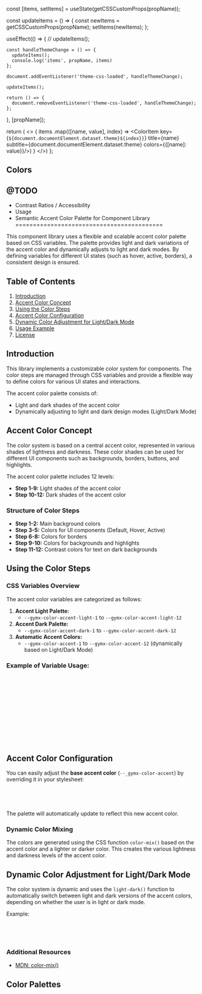 

  const [items, setItems] = useState(getCSSCustomProps(propName));

  const updateItems = () => {
    const newItems = getCSSCustomProps(propName);
    setItems(newItems);
  };

  useEffect(() => {
    // updateItems();

    const handleThemeChange = () => {
      updateItems();
      console.log('items', propName, items)
    };

    document.addEventListener('theme-css-loaded', handleThemeChange);

    updateItems();

    return () => {
      document.removeEventListener('theme-css-loaded', handleThemeChange);
    };
  }, [propName]);

  return (
    <>
  {
    items
      .map(([name, value], index) => <ColorItem key={`${document.documentElement.dataset.theme}${index}}`} title={name}
                                                subtitle={document.documentElement.dataset.theme}
                                                colors={{[name]: value}}/>)
  }
    </>)
};


<Meta title="Welcome/Colors" />

## Colors

<Canvas of={ColorsOverview.Default} />


## @TODO
- Contrast Ratios / Accessibility
- Usage
- Semantic
Accent Color Palette for Component Library
==========================================

This component library uses a flexible and scalable accent color palette based on CSS variables. The palette provides light and dark variations of the accent color and dynamically adjusts to light and dark modes. By defining variables for different UI states (such as hover, active, borders), a consistent design is ensured.

Table of Contents
-----------------

1. [Introduction](#introduction)
2. [Accent Color Concept](#accent-color-concept)
3. [Using the Color Steps](#using-color-steps)
4. [Accent Color Configuration](#accent-color-configuration)
5. [Dynamic Color Adjustment for Light/Dark Mode](#dynamic-color-adjustment)
6. [Usage Example](#usage-example)
7. [License](#license)

Introduction
------------

This library implements a customizable color system for components.
The color steps are managed through CSS variables and provide a flexible way to define colors for various UI states and interactions.

The accent color palette consists of:

- Light and dark shades of the accent color
- Dynamically adjusting to light and dark design modes (Light/Dark Mode)

Accent Color Concept
--------------------

The color system is based on a central accent color, represented in various shades of lightness and darkness.
These color shades can be used for different UI components such as backgrounds, borders, buttons, and highlights.

The accent color palette includes 12 levels:

- **Step 1-9:** Light shades of the accent color
- **Step 10-12:** Dark shades of the accent color

### Structure of Color Steps

- **Step 1-2:** Main background colors
- **Step 3-5:** Colors for UI components (Default, Hover, Active)
- **Step 6-8:** Colors for borders
- **Step 9-10:** Colors for backgrounds and highlights
- **Step 11-12:** Contrast colors for text on dark backgrounds

Using the Color Steps
---------------------

### CSS Variables Overview

The accent color variables are categorized as follows:

1. **Accent Light Palette:**
    - `--gymx-color-accent-light-1` to `--gymx-color-accent-light-12`
2. **Accent Dark Palette:**
    - `--gymx-color-accent-dark-1` to `--gymx-color-accent-dark-12`
3. **Automatic Accent Colors:**
    - `--gymx-color-accent-1` to `--gymx-color-accent-12` (dynamically based on Light/Dark Mode)

### Example of Variable Usage:

```css
.my-button {
  background-color: var(--gymx-color-accent-3); /* Default background */
  border: 1px solid var(--gymx-color-accent-6); /* Border color */
}

.my-button:hover {
  background-color: var(--gymx-color-accent-4); /* Hover background */
}

.my-button:active {
  background-color: var(--gymx-color-accent-5); /* Active background */
}
```

Accent Color Configuration
--------------------------

You can easily adjust the **base accent color** (`--_gymx-color-accent`) by overriding it in your stylesheet:

```css
:root {
  --gymx-color-accent: color(display-p3 0.7 0.2 0.4); /* Example: Another hue */
}
```

The palette will automatically update to reflect this new accent color.

### Dynamic Color Mixing

The colors are generated using the CSS function `color-mix()` based on the accent color and a lighter or darker color.
This creates the various lightness and darkness levels of the accent color.

Dynamic Color Adjustment for Light/Dark Mode
--------------------------------------------

The color system is dynamic and uses the `light-dark()` function to automatically switch between light and dark versions of the accent colors, depending on whether the user is in light or dark mode.

Example:

```css
.my-component {
  background-color: var(--gymx-color-accent-1); /* Automatically switches based on light/dark */
}
```

### Additional Resources
- [MDN: color-mix()](https://developer.mozilla.org/en-US/docs/Web/CSS/color-mix)

## Color Palettes

<ColorPalette>
  <AccentColorItems />
</ColorPalette>

<ColorPalette>
  <GrayColorItems />
</ColorPalette>
